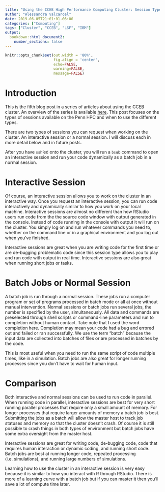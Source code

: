 ```yaml
---
title: "Using the CCEB High Performance Computing Cluster: Session Types"
author: "Alessandra Valcarcel"
date: 2019-06-05T21:01:01-06:00
categories: ["Computing"]
tags: ["Cluster", "CCEB", "LSF", "IBM"]
output: 
  bookdown::html_document2:
    number_sections: false
---
```


```r
knitr::opts_chunk$set(out.width = '80%',
                      fig.align = 'center', 
                      echo=FALSE, 
                      warning=FALSE, 
                      message=FALSE)
```

# Introduction

This is the fifth blog post in a series of articles about using the CCEB cluster. An overview of the series is available [here](www.alessandravalcarcel.com/blog/2019-04-13-clusterintro/). This post focuses on the types of sessions available on the Penn HPC and when to use the different types. 

There are two types of sessions you can request when working on the cluster. An interactive session or a normal session. I will discuss each in more detail below and in future posts.

After you have `ssh`’ed onto the cluster, you will run a `bsub` command to open an interactive session and run your code dynamically as a batch job in a normal session.

# Interactive Session

Of course, an interactive session allows you to work on the cluster in an interactive way. Once you request an interactive session, you can run code interactively and dynamically similar to how you work on your local machine. Interactive sessions are almost no different than how RStudio users run code from the the source code window with output generated in the console. Instead of code running in the console with output it will run on the cluster. You simply log on and run whatever commands you need to, whether on the command line or in a graphical environment and you log out when you’ve finished.

Interactive sessions are great when you are writing code for the first time or are de-bugging problematic code since this session type allows you to play and run code with output in real time. Interactive sessions are also great when running short jobs or tasks. 

# Batch Jobs or Normal Session

A batch job  is run through a normal session. These jobs run a computer program or set of programs processed in batch mode or all at once without manual intervention. Normal sessions or batch jobs run several jobs, the number is specified by the user, simultaneously. All data and commands are preselected through shell scripts or command-line parameters and run to completion without human contact. Take note that I used the word completion here. Completion may mean your code had a bug and errored out and failed or ran successfully. We use the term "batch" because the input data are collected into batches of files or are processed in batches by the code.

This is most useful when you need to run the same script of code multiple times, like in a simulation. Batch jobs are also great for longer running processes since you don't have to wait for human input.

# Comparison

Both interactive and normal sessions can be used to run code in parallel. When running code in parallel, interactive sessions are best for very short running parallel processes that require only a small amount of memory. For longer processes that require larger amounts of memory a batch job is best. Submitting the jobs as a batch will allow the master host to track job statuses and memory so that the cluster doesn't crash. Of course it is still possible to crash things in both types of environment but batch jobs have some extra oversight from the master host.

Interactive sessions are great for writing code, de-bugging code, code that requires human interaction or dynamic coding, and running short code. Batch jobs are best at running longer code, repeated processing (i.e. simulations), and running large numbers of simulations.

Learning how to use the cluster in an interactive session is very easy because it is similar to how you interact with R through RStudio. There is more of a learning curve with a batch job but if you can master it then you'll save a lot of compute time later.